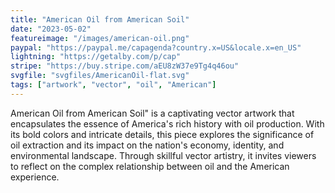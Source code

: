 ```yaml
---
title: "American Oil from American Soil"
date: "2023-05-02"
featureimage: "/images/american-oil.png"
paypal: "https://paypal.me/capagenda?country.x=US&locale.x=en_US"
lightning: "https://getalby.com/p/cap"
stripe: "https://buy.stripe.com/aEU8zW37e9Tg4q46ou"
svgfile: "svgfiles/AmericanOil-flat.svg"
tags: ["artwork", "vector", "oil", "American"]
---
```


American Oil from American Soil" is a captivating vector artwork that encapsulates
the essence of America's rich history with oil production. With its bold colors and intricate details,
this piece explores the significance of oil extraction and its impact on the nation's economy, identity,
and environmental landscape. Through skillful vector artistry, it invites viewers to reflect on the complex
relationship between oil and the American experience.
